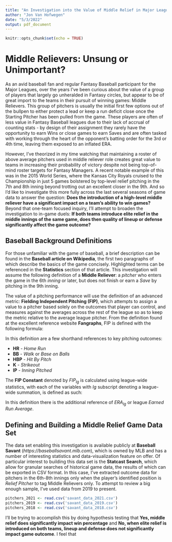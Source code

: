 ```yaml
---
title: "An Investigation into the Value of Middle Relief in Major League Baseball"
author: "Jon Van Hofwegen"
date: "5/3/2022"
output: pdf_document
---
```


```r
knitr::opts_chunk$set(echo = TRUE)
```

# Middle Relievers: Unsung or Unimportant?

As an avid baseball fan and regular Fantasy Baseball participant for the Major Leagues, over the years I've been curious about the value of a group of players that largely go unheralded in Fantasy circles, but appear to be of great import to the teams in their pursuit of winning games: Middle Relievers.  This group of pitchers is usually the initial first few options out of the bullpen to either protect a lead or keep a run deficit close once the Starting Pitcher has been pulled from the game.  These players are often of less value in Fantasy Baseball leagues due to their lack of accrual of counting stats - by design of their assignment they rarely have the opportunity to earn Wins or close games to earn Saves and are often tasked with working through the heart of the opponent's batting order for the 3rd or 4th time, leaving them exposed to an inflated ERA.

However, I've theorized in my time watching that maintaining a roster of above average pitchers used in middle reliever role creates great value to teams in increasing their probability of victory despite not being top-of-mind roster targets for Fantasy Managers.  A recent notable example of this was in the 2015 World Series, where the Kansas City Royals cruised to the Championship in just 5 games bolstered by top-level relief pitching in the 7th and 8th inning beyond trotting out an excellent closer in the 9th.  And so I'd like to investigate this more fully across the last several seasons of game data to answer the question: **Does the introduction of a high-level middle reliever have a significant impact on a team's ability to win games?** Beyond that one-team focused inquiry, I'll attempt to broaden the investigation to in-game duels: **If both teams introduce elite relief in the middle innings of the same game, does then quality of lineup or defense significantly affect the game outcome?**

## Baseball Background Definitions

For those unfamiliar with the game of baseball, a brief description can be found in the **Baseball article on Wikipedia**, the first two paragraphs of which describe the basics of the game concisely. Highlighted terms can be referenced in the **Statistics** section of that article.  This investigation will assume the following definition of a **Middle Reliever**: a _pitcher_ who enters the game in the 6th _inning_ or later, but does not finish or earn a _Save_ by pitching in the 9th inning.  

The value of a pitching performance will use the definition of an advanced metric: **Fielding Independent Pitching (FIP)**, which attempts to assign a value to a pitcher based solely on the outcomes that player can control, and measures against the averages across the rest of the league so as to keep the metric relative to the average league pitcher.  From the definition found at the excellent reference website **Fangraphs**, FIP is defined with the following formula: 

\begin{center} $FIP = \frac{(((13*HR)+(3*(BB+HBP))-(2*K)))}{IP} + FIP_{lg}$ \end{center}

In this definition are a few shorthand references to key pitching outcomes:

- **HR** - _Home Run_
- **BB** - _Walk_ or _Base on Balls_
- **HBP** - _Hit By Pitch_
- **K** - _Strikeout_
- **IP** - _Inning Pitched_

The **FIP Constant** denoted by $FIP_{lg}$ is calculated using league-wide statistics, with each of the variables with _lg_ subscript denoting a league-wide summation, is defined as such:

\begin{center} $FIP_{lg} = ERA_{lg} + \frac{(((13*HR_{lg})+(3*(BB_{lg}+HBP_{lg}))-(2*K_{lg})))}{IP_{lg}}$
\end{center}

In this definition there is the additional reference of $ERA_{lg}$ or league _Earned Run Average_.

## Defining and Building a Middle Relief Game Data Set

The data set enabling this investigation is available publicly  at **Baseball Savant** (*https://baseballsavant.mlb.com*), which is owned by MLB and has a number of interesting statistics and data-visualization feature on offer.  Of particular interest to building this data set is the **Statcast Search**, which allow for granular searches of historical game data, the results of which can be exported in CSV format.  In this case, I've extracted outcome data for pitchers in the 6th-8th innings only when the player's identified position is _Relief Pitcher_ to tag Middle Relievers only.  To attempt to review a big enough sample, I've used data from 2019 to present.

```r
pitchers_2021 <- read.csv('savant_data_2021.csv')
pitchers_2019 <- read.csv('savant_data_2019.csv')
pitchers_2018 <- read.csv('savant_data_2018.csv')
```

I'll be trying to accomplish this by doing hypothesis testing that **Yes, middle relief does significantly impact win percentage** and **No, when elite relief is introduced on both teams, lineup and defense does not significantly impact game outcome**.  I feel that 

